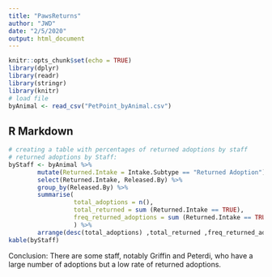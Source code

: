 ```yaml
---
title: "PawsReturns"
author: "JWD"
date: "2/5/2020"
output: html_document
---
```


```r
knitr::opts_chunk$set(echo = TRUE)
library(dplyr)
library(readr)
library(stringr)
library(knitr)
# load file
byAnimal <- read_csv("PetPoint_byAnimal.csv")
```

## R Markdown

```r
# creating a table with percentages of returned adoptions by staff
# returned adoptions by Staff:
byStaff <- byAnimal %>%
        mutate(Returned.Intake = Intake.Subtype == "Returned Adoption") %>%
        select(Returned.Intake, Released.By) %>%
        group_by(Released.By) %>%
        summarise(
                  total_adoptions = n(),
                  total_returned = sum (Returned.Intake == TRUE),
                  freq_returned_adoptions = sum (Returned.Intake == TRUE) / n() 
                  ) %>%
        arrange(desc(total_adoptions) ,total_returned ,freq_returned_adoptions )
kable(byStaff)

```

Conclusion:
There are some staff, notably Griffin and Peterdi, who have a large number of adoptions but a low rate of returned adoptions. 


